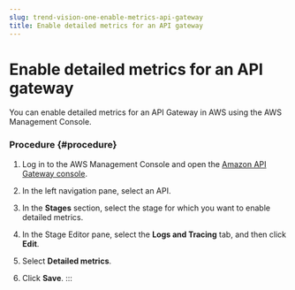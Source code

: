 ```yaml
---
slug: trend-vision-one-enable-metrics-api-gateway
title: Enable detailed metrics for an API gateway
---
```

# Enable detailed metrics for an API gateway

You can enable detailed metrics for an API Gateway in AWS using the AWS Management Console.

### Procedure {#procedure}

1.  Log in to the AWS Management Console and open the [Amazon API Gateway console](https://console.aws.amazon.com/apigateway).

2.  In the left navigation pane, select an API.

3.  In the **Stages** section, select the stage for which you want to enable detailed metrics.

4.  In the Stage Editor pane, select the **Logs and Tracing** tab, and then click **Edit**.

5.  Select **Detailed metrics**.

6.  Click **Save**.
:::
